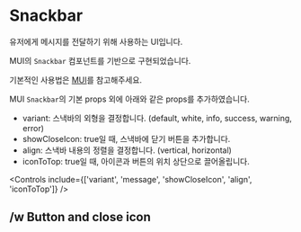 
<Meta of={SnackbarStories} />

# Snackbar

유저에게 메시지를 전달하기 위해 사용하는 UI입니다.

MUI의 `Snackbar` 컴포넌트를 기반으로 구현되었습니다.

기본적인 사용법은 [MUI](https://mui.com/material-ui/react-snackbar/)를 참고해주세요.

MUI `Snackbar`의 기본 props 외에 아래와 같은 props를 추가하였습니다.

- variant: 스낵바의 외형을 결정합니다. (default, white, info, success, warning, error)
- showCloseIcon: true일 때, 스낵바에 닫기 버튼을 추가합니다.
- align: 스낵바 내용의 정렬을 결정합니다. (vertical, horizontal)
- iconToTop: true일 때, 아이콘과 버튼의 위치 상단으로 끌어올립니다.

<Canvas of={SnackbarStories.Default} />

<Controls include={['variant', 'message', 'showCloseIcon', 'align', 'iconToTop']} />

## /w Button and close icon

<Canvas of={SnackbarStories.WithButton} />
